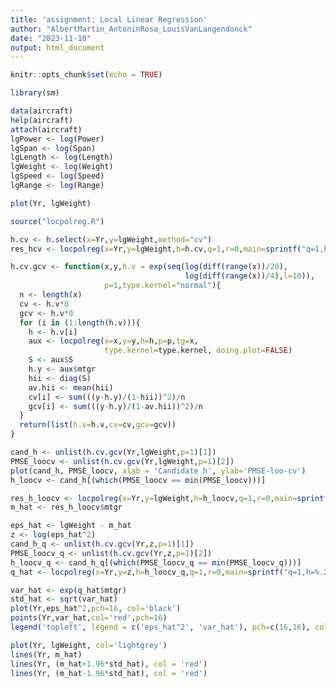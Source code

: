 ```yaml
---
title: 'assignment: Local Linear Regression'
author: "AlbertMartin_AntoninRosa_LouisVanLangendonck"
date: "2023-11-10"
output: html_document
---
```


```r
knitr::opts_chunk$set(echo = TRUE)
```

```r
library(sm)
```

```r
data(aircraft)
help(aircraft)
attach(aircraft)
lgPower <- log(Power)
lgSpan <- log(Span)
lgLength <- log(Length)
lgWeight <- log(Weight)
lgSpeed <- log(Speed)
lgRange <- log(Range)
```

```r
plot(Yr, lgWeight)
```
```r
source("locpolreg.R")
```

```r
h.cv <- h.select(x=Yr,y=lgWeight,method="cv")
res_hcv <- locpolreg(x=Yr,y=lgWeight,h=h.cv,q=1,r=0,main=sprintf("q=1,h=%.2f", h.cv))
```

```r
h.cv.gcv <- function(x,y,h.v = exp(seq(log(diff(range(x))/20),
                                       log(diff(range(x))/4),l=10)), 
                     p=1,type.kernel="normal"){
  n <- length(x)
  cv <- h.v*0
  gcv <- h.v*0
  for (i in (1:length(h.v))){
    h <- h.v[i]
    aux <- locpolreg(x=x,y=y,h=h,p=p,tg=x,
                     type.kernel=type.kernel, doing.plot=FALSE)
    S <- aux$S
    h.y <- aux$mtgr
    hii <- diag(S)
    av.hii <- mean(hii)
    cv[i] <- sum(((y-h.y)/(1-hii))^2)/n
    gcv[i] <- sum(((y-h.y)/(1-av.hii))^2)/n
  }
  return(list(h.v=h.v,cv=cv,gcv=gcv))
}
```

```r
cand_h <- unlist(h.cv.gcv(Yr,lgWeight,p=1)[1])
PMSE_loocv <- unlist(h.cv.gcv(Yr,lgWeight,p=1)[2])
plot(cand_h, PMSE_loocv, xlab = 'Candidate h', ylab='PMSE-loo-cv')
h_loocv <- cand_h[(which(PMSE_loocv == min(PMSE_loocv)))]
```

```r
res_h_loocv <- locpolreg(x=Yr,y=lgWeight,h=h_loocv,q=1,r=0,main=sprintf("q=1,h=%.2f", h_loocv))
m_hat <- res_h_loocv$mtgr
```


```r
eps_hat <- lgWeight - m_hat
z <- log(eps_hat^2)
cand_h_q <- unlist(h.cv.gcv(Yr,z,p=1)[1])
PMSE_loocv_q <- unlist(h.cv.gcv(Yr,z,p=1)[2])
h_loocv_q <- cand_h_q[(which(PMSE_loocv_q == min(PMSE_loocv_q)))]
q_hat <- locpolreg(x=Yr,y=z,h=h_loocv_q,q=1,r=0,main=sprintf("q=1,h=%.2f", h_loocv_q))
```

```r
var_hat <- exp(q_hat$mtgr)
std_hat <- sqrt(var_hat)
plot(Yr,eps_hat^2,pch=16, col='black')
points(Yr,var_hat,col='red',pch=16)
legend('topleft', legend = c('eps_hat^2', 'var_hat'), pch=c(16,16), col=c('black','red'))
```

```r
plot(Yr, lgWeight, col='lightgrey')
lines(Yr, m_hat)
lines(Yr, (m_hat+1.96*std_hat), col = 'red')
lines(Yr, (m_hat-1.96*std_hat), col = 'red')
```

